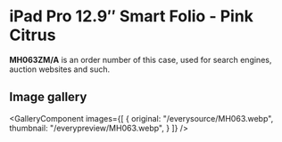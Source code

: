 
# iPad Pro 12.9″ Smart Folio - Pink Citrus

<Callout type='info' emoji='👉🏻'>**MH063ZM/A** is an order number of this case, used for search engines, auction websites and such.</Callout>

## Image gallery

<GalleryComponent
    images={[
      {
        original: "/everysource/MH063.webp",
        thumbnail: "/everypreview/MH063.webp",
      }
    ]}
  />
